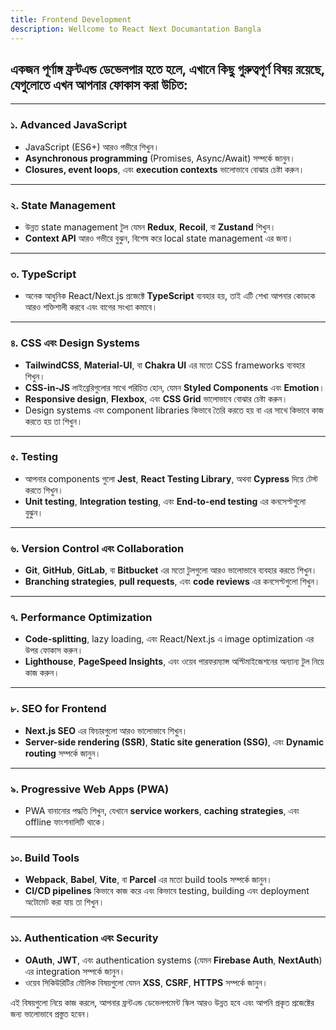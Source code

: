 ```yaml
---
title: Frontend Development
description: Wellcome to React Next Documantation Bangla
---
```


 ## একজন পূর্ণাঙ্গ ফ্রন্টএন্ড ডেভেলপার হতে হলে, এখানে কিছু গুরুত্বপূর্ণ বিষয় রয়েছে, যেগুলোতে এখন আপনার ফোকাস করা উচিত:

---

### ১. **Advanced JavaScript**

- JavaScript (ES6+) আরও গভীরে শিখুন।
- **Asynchronous programming** (Promises, Async/Await) সম্পর্কে জানুন।
- **Closures, event loops**, এবং **execution contexts** ভালোভাবে বোঝার চেষ্টা করুন।

---

### ২. **State Management**

- উন্নত state management টুল যেমন **Redux**, **Recoil**, বা **Zustand** শিখুন।
- **Context API** আরও গভীরে বুঝুন, বিশেষ করে local state management এর জন্য।

---

### ৩. **TypeScript**

- অনেক আধুনিক React/Next.js প্রজেক্টে **TypeScript** ব্যবহার হয়, তাই এটি শেখা আপনার কোডকে আরও শক্তিশালী করবে এবং বাগের সংখ্যা কমাবে।

---

### ৪. **CSS এবং Design Systems**

- **TailwindCSS**, **Material-UI**, বা **Chakra UI** এর মতো CSS frameworks ব্যবহার শিখুন।
- **CSS-in-JS** লাইব্রেরিগুলোর সাথে পরিচিত হোন, যেমন **Styled Components** এবং **Emotion**।
- **Responsive design**, **Flexbox**, এবং **CSS Grid** ভালোভাবে বোঝার চেষ্টা করুন।
- Design systems এবং component libraries কিভাবে তৈরি করতে হয় বা এর সাথে কিভাবে কাজ করতে হয় তা শিখুন।

---

### ৫. **Testing**

- আপনার components গুলো **Jest**, **React Testing Library**, অথবা **Cypress** দিয়ে টেস্ট করতে শিখুন।
- **Unit testing**, **Integration testing**, এবং **End-to-end testing** এর কনসেপ্টগুলো বুঝুন।

---

### ৬. **Version Control এবং Collaboration**

- **Git**, **GitHub**, **GitLab**, বা **Bitbucket** এর মতো টুলগুলো আরও ভালোভাবে ব্যবহার করতে শিখুন।
- **Branching strategies**, **pull requests**, এবং **code reviews** এর কনসেপ্টগুলো শিখুন।

---

### ৭. **Performance Optimization**

- **Code-splitting**, lazy loading, এবং React/Next.js এ image optimization এর উপর ফোকাস করুন।
- **Lighthouse**, **PageSpeed Insights**, এবং ওয়েব পারফরম্যান্স অপ্টিমাইজেশনের অন্যান্য টুল নিয়ে কাজ করুন।

---

### ৮. **SEO for Frontend**

- **Next.js SEO** এর ফিচারগুলো আরও ভালোভাবে শিখুন।
- **Server-side rendering (SSR)**, **Static site generation (SSG)**, এবং **Dynamic routing** সম্পর্কে জানুন।

---

### ৯. **Progressive Web Apps (PWA)**

- PWA বানানোর পদ্ধতি শিখুন, যেখানে **service workers**, **caching strategies**, এবং offline ফাংশনালিটি থাকে।

---

### ১০. **Build Tools**

- **Webpack**, **Babel**, **Vite**, বা **Parcel** এর মতো build tools সম্পর্কে জানুন।
- **CI/CD pipelines** কিভাবে কাজ করে এবং কিভাবে testing, building এবং deployment অটোমেট করা যায় তা শিখুন।

---

### ১১. **Authentication এবং Security**

- **OAuth**, **JWT**, এবং authentication systems (যেমন **Firebase Auth**, **NextAuth**) এর integration সম্পর্কে জানুন।
- ওয়েব সিকিউরিটির মৌলিক বিষয়গুলো যেমন **XSS**, **CSRF**, **HTTPS** সম্পর্কে জানুন।

এই বিষয়গুলো নিয়ে কাজ করলে, আপনার ফ্রন্টএন্ড ডেভেলপমেন্ট স্কিল আরও উন্নত হবে এবং আপনি প্রকৃত প্রজেক্টের জন্য ভালোভাবে প্রস্তুত হবেন।
